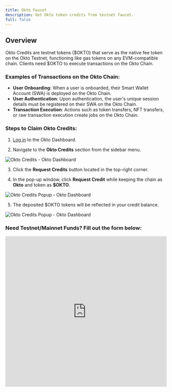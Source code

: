 ```yaml
---
title: Okto Faucet
description: Get Okto token credits from testnet faucet.
full: false
---
```


## **Overview**

Okto Credits are testnet tokens ($OKTO) that serve as the native fee token on the Okto Testnet, functioning like gas tokens on any EVM-compatible chain. Clients need $OKTO to execute transactions on the Okto Chain.

### Examples of Transactions on the Okto Chain:
- **User Onboarding**: When a user is onboarded, their Smart Wallet Account (SWA) is deployed on the Okto Chain.
- **User Authentication**: Upon authentication, the user's unique session details must be registered on their SWA on the Okto Chain.
- **Transaction Execution**: Actions such as token transfers, NFT transfers, or raw transaction execution create jobs on the Okto Chain.

### Steps to Claim Okto Credits:

1. [Log in](https://dashboard.okto.tech/login) to the Okto Dashboard.

2. Navigate to the **Okto Credits** section from the sidebar menu.

![Okto Credits - Okto Dashboard](/images/dashboard-img-v2/dashboard-okto-credits-v2.png)

3. Click the **Request Credits** button located in the top-right corner.  

4. In the pop-up window, click **Request Credit** while keeping the chain as **Okto** and token as **$OKTO**.

![Okto Credits Popup - Okto Dashboard](/images/dashboard-img-v2/dashboard-okto-credits-popup-v2.png)

5. The deposited $OKTO tokens will be reflected in your credit balance.

![Okto Credits Popup - Okto Dashboard](/images/dashboard-img-v2/dashboard-okto-credits-success-v2.png)

### **Need Testnet/Mainnet Funds? Fill out the form below:**

<div style={{ width: '100%', maxWidth: '100%', margin: '0 auto' }}>
  <iframe
    id="typeform-widget"
    title="Troubleshooting Form"
    src="https://coindcx.typeform.com/to/oXtDR5xw"
    width="100%"
    height="470px"
    frameBorder="0"
    allowFullScreen
    style={{ 
      border: 'none', 
      borderRadius: '5px',
      boxShadow: '0 2px 8px rgba(0,0,0,0.05)'
    }}
  ></iframe>
</div>